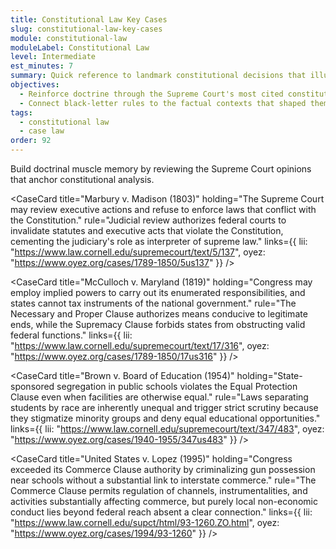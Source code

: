 ```yaml
---
title: Constitutional Law Key Cases
slug: constitutional-law-key-cases
module: constitutional-law
moduleLabel: Constitutional Law
level: Intermediate
est_minutes: 7
summary: Quick reference to landmark constitutional decisions that illuminate judicial power, federalism, and equality principles.
objectives:
  - Reinforce doctrine through the Supreme Court's most cited constitutional opinions.
  - Connect black-letter rules to the factual contexts that shaped them.
tags:
  - constitutional law
  - case law
order: 92
---
```


Build doctrinal muscle memory by reviewing the Supreme Court opinions that anchor constitutional analysis.

<CaseCard
  title="Marbury v. Madison (1803)"
  holding="The Supreme Court may review executive actions and refuse to enforce laws that conflict with the Constitution."
  rule="Judicial review authorizes federal courts to invalidate statutes and executive acts that violate the Constitution, cementing the judiciary's role as interpreter of supreme law."
  links={{
    lii: "https://www.law.cornell.edu/supremecourt/text/5/137",
    oyez: "https://www.oyez.org/cases/1789-1850/5us137"
  }}
/>

<CaseCard
  title="McCulloch v. Maryland (1819)"
  holding="Congress may employ implied powers to carry out its enumerated responsibilities, and states cannot tax instruments of the national government."
  rule="The Necessary and Proper Clause authorizes means conducive to legitimate ends, while the Supremacy Clause forbids states from obstructing valid federal functions."
  links={{
    lii: "https://www.law.cornell.edu/supremecourt/text/17/316",
    oyez: "https://www.oyez.org/cases/1789-1850/17us316"
  }}
/>

<CaseCard
  title="Brown v. Board of Education (1954)"
  holding="State-sponsored segregation in public schools violates the Equal Protection Clause even when facilities are otherwise equal."
  rule="Laws separating students by race are inherently unequal and trigger strict scrutiny because they stigmatize minority groups and deny equal educational opportunities."
  links={{
    lii: "https://www.law.cornell.edu/supremecourt/text/347/483",
    oyez: "https://www.oyez.org/cases/1940-1955/347us483"
  }}
/>

<CaseCard
  title="United States v. Lopez (1995)"
  holding="Congress exceeded its Commerce Clause authority by criminalizing gun possession near schools without a substantial link to interstate commerce."
  rule="The Commerce Clause permits regulation of channels, instrumentalities, and activities substantially affecting commerce, but purely local non-economic conduct lies beyond federal reach absent a clear connection."
  links={{
    lii: "https://www.law.cornell.edu/supct/html/93-1260.ZO.html",
    oyez: "https://www.oyez.org/cases/1994/93-1260"
  }}
/>

